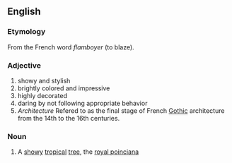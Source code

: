 ==English==
===Etymology===
From the French word ''flamboyer'' (to blaze).
===Adjective===
# showy and stylish
# brightly colored and impressive
# highly decorated
# daring by not following appropriate behavior
# ''Architecture'' Refered to as the final stage of French [[Gothic]] architecture from the 14th to the 16th centuries.

===Noun===
# A [[showy]] [[tropical]] [[tree]], the [[royal poinciana]]